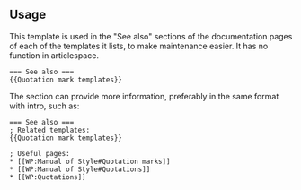 {{Documentation subpage}}
<!-- PLEASE ADD CATEGORIES AND INTERWIKIS AT THE BOTTOM OF THIS PAGE -->

== Usage ==
This template is used in the "See also" sections of the documentation pages of each of the templates it lists, to make maintenance easier. It has no function in articlespace.

<syntaxhighlight lang="moin">
=== See also ===
{{Quotation mark templates}}
</syntaxhighlight>

The section can provide more information, preferably in the same format with intro, such as:

<syntaxhighlight lang="moin">
=== See also ===
; Related templates: 
{{Quotation mark templates}}

; Useful pages:
* [[WP:Manual of Style#Quotation marks]]
* [[WP:Manual of Style#Quotations]]
* [[WP:Quotations]]
</syntaxhighlight>

<includeonly>{{Sandbox other||
<!-- CATEGORIES AND INTERWIKIS HERE, THANKS -->
[[Category:Quotation mark templates| ]]
[[Category:Documentation see also templates]]
}}</includeonly>